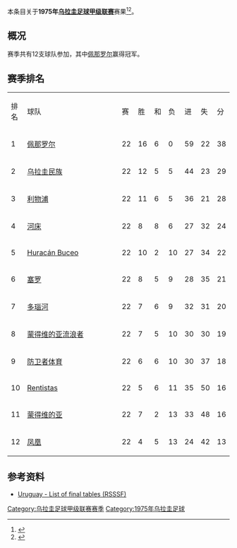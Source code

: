 本条目关于'''1975年[[乌拉圭足球甲级联赛|乌拉圭足球甲级联赛]]'''赛果<ref>{{Cite web |url=http://www.campeoesdofutebol.com.br/uruguai.html |title=Campeoesdofutebol.com.br |accessdate=2017-08-25 |archive-date=2017-08-25 |archive-url=https://web.archive.org/web/20170825064212/http://www.campeoesdofutebol.com.br/uruguai.html |dead-url=no }}</ref><ref>{{Cite web |url=http://www.sobrefutbol.com/torneos/torneo_uruguayo.htm |title=Sobrefutbol.com |accessdate=2017-08-25 |archive-date=2017-08-25 |archive-url=https://web.archive.org/web/20170825063006/http://www.sobrefutbol.com/torneos/torneo_uruguayo.htm |dead-url=no }}</ref>。

==概况==
赛季共有12支球队参加，其中[[佩那罗尔足球俱乐部|佩那罗尔]]赢得冠军。

==赛季排名==
{| class="wikitable" style="text-align:center;"
|排名||style="width:15em"|球队||赛||胜||和||负||进||失||分
|-
|1||align="left"|[[佩那罗尔足球俱乐部|佩那罗尔]]||22||16||6||0||59||22||38
|-
|2||align="left"|[[民族足球俱乐部|乌拉圭民族]]||22||12||5||5||44||23||29
|-
|3||align="left"|[[利物浦足球俱乐部_(乌拉圭)|利物浦]]||22||11||6||5||36||21||28
|-
|4||align="left"|[[河床竞技俱乐部_(乌拉圭)|河床]]||22||8||8||6||27||32||24
|-
|5||align="left"|[[Huracán_Buceo|Huracán Buceo]]||22||10||2||10||27||34||22
|-
|6||align="left"|[[塞罗竞技俱乐部|塞罗]]||22||8||5||9||28||35||21
|-
|7||align="left"|[[多瑙河足球俱乐部|多瑙河]]||22||7||6||9||32||31||20
|-
|8||align="left"|[[蒙得维的亚流浪者足球俱乐部|蒙得维的亚流浪者]]||22||7||5||10||30||30||19
|-
|9||align="left"|[[防卫者体育|防卫者体育]]||22||6||6||10||30||37||18
|-
|10||align="left"|[[C.A._Rentistas|Rentistas]]||22||5||6||11||35||50||16
|-
|11||align="left"|[[蒙得维的亚竞赛俱乐部|蒙得维的亚]]||22||7||2||13||33||48||16
|-
|12||align="left"|[[凤凰竞技俱乐部|凤凰]]||22||4||5||13||24||42||13
|}

==参考资料==
{{reflist}}
*[http://www.rsssf.com/tablesu/uruhist.html Uruguay - List of final tables (RSSSF)]{{Wayback|url=http://www.rsssf.com/tablesu/uruhist.html |date=20100102114932 }}

{{Primera_División_Uruguaya_seasons}}

[[Category:乌拉圭足球甲级联赛赛季|Category:乌拉圭足球甲级联赛赛季]]
[[Category:1975年乌拉圭足球|Category:1975年乌拉圭足球]]